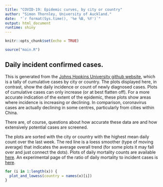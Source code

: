 ```yaml
---
title: "COVID-19: Epidemic curves, by city or country"
author: "Simon Thornley, University of Auckland."
date:  "`r format(Sys.time(), '%e %B, %Y')`"
output: html_document
runtime: shiny
---
```


```r
knitr::opts_chunk$set(echo = TRUE)

source("main.R")

```


## Daily incident confirmed cases.

This is generated from the [Johns Hopkins University github website](https://raw.githubusercontent.com/CSSEGISandData/COVID-19/master/csse_covid_19_data/csse_covid_19_time_series/time_series_19-covid-Confirmed.csv), which is a tally of cumulative cases by city or country. The plots displayed here, in contrast, show the daily incidence or count of newly diagnosed cases. Plots of cumulative cases can only increase (or at best flatten off). For a more accurate indication of the extent of the epidemic, these plots show areas where incidence is increasing or declining. In comparison, coronavirus cases are actually declining in some centres, particularly from cities within China. 

There are, of course, questions about how accurate these data are and how extensively potential cases are screened.

The plots are sorted with the city or country with the highest mean daily count over the last week. The red line is a loess smoother (type of moving average) that indicates the average overall trend (for some plots it may fall over and just connect the dots). Plots of daily mortality counts are available [here](https://sithor.shinyapps.io/coronavirus_mortality/). An experimental page of the ratio of daily mortality to incident cases is [here](https://sithor.shinyapps.io/coronavirus_mortality_ratio/).

```r
for (i in 1:length(x)) {
  plot_and_lowess(country = names(x)[i])
}



```
